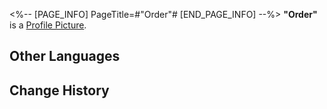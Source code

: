 <%-- [PAGE_INFO]
PageTitle=#"Order"#
[END_PAGE_INFO] --%>
{{Item Infobox
|id          = 210100
|image       = Item Order.png
|type        = Disk
|invCategory = Valuables
|rarity      = 3
|effect      = A record that can be played on the Express' phonograph. It might be a chance acquisition or a gift from someone else. All sorts of memories surge up when the music plays &mdash; the smiles, encounters, touches, and the excitement of battle. Maybe that is why people still collect records even as society rapidly advances.<br />The current record contains the track "Order."
|description = <br />''Like the tall walls blocking the blizzard, an order was created by the Architects themselves.''
}}
'''"Order"''' is a [[Profile Picture]].

==Other Languages==
{{Other Languages
|en   = "Order"
|zhs  = 《秩序》
|zht  = 〈秩序〉
|ja   = 『秩序』
|ko   = ≪질서≫
|es   = Orden
|fr   = « Order »
|ru   = Order
|th   = "Order"
|vi   = "Trật Tự"
|de   = „Die Ordnung“
|id   = "Order"
|pt   = "Order"
}}

==Change History==
{{Change History|1.0}}